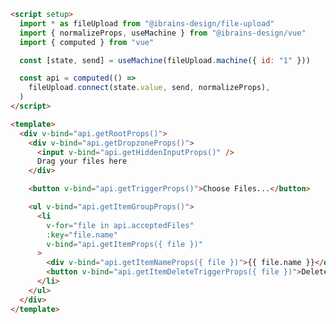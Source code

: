 ```html
<script setup>
  import * as fileUpload from "@ibrains-design/file-upload"
  import { normalizeProps, useMachine } from "@ibrains-design/vue"
  import { computed } from "vue"

  const [state, send] = useMachine(fileUpload.machine({ id: "1" }))

  const api = computed(() =>
    fileUpload.connect(state.value, send, normalizeProps),
  )
</script>

<template>
  <div v-bind="api.getRootProps()">
    <div v-bind="api.getDropzoneProps()">
      <input v-bind="api.getHiddenInputProps()" />
      Drag your files here
    </div>

    <button v-bind="api.getTriggerProps()">Choose Files...</button>

    <ul v-bind="api.getItemGroupProps()">
      <li
        v-for="file in api.acceptedFiles"
        :key="file.name"
        v-bind="api.getItemProps({ file })"
      >
        <div v-bind="api.getItemNameProps({ file })">{{ file.name }}</div>
        <button v-bind="api.getItemDeleteTriggerProps({ file })">Delete</button>
      </li>
    </ul>
  </div>
</template>
```
